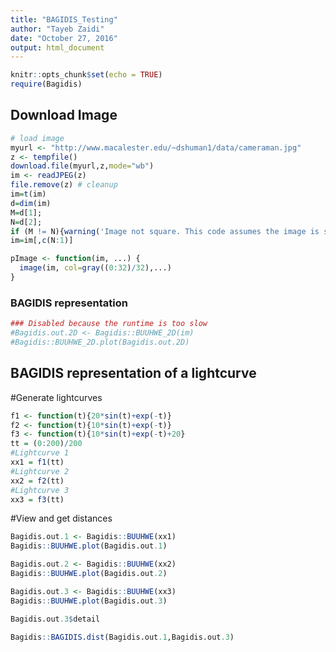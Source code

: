 ```yaml
---
title: "BAGIDIS_Testing"
author: "Tayeb Zaidi"
date: "October 27, 2016"
output: html_document
---
```


```r
knitr::opts_chunk$set(echo = TRUE)
require(Bagidis)
```

##  Download Image

```r
# load image
myurl <- "http://www.macalester.edu/~dshuman1/data/cameraman.jpg"
z <- tempfile()
download.file(myurl,z,mode="wb")
im <- readJPEG(z)
file.remove(z) # cleanup
im=t(im)
d=dim(im)
M=d[1];
N=d[2];
if (M != N){warning('Image not square. This code assumes the image is square.')}
im=im[,c(N:1)]
```

```r
pImage <- function(im, ...) {
  image(im, col=gray((0:32)/32),...)
}
```

### BAGIDIS representation

```r
### Disabled because the runtime is too slow
#Bagidis.out.2D <- Bagidis::BUUHWE_2D(im)
#Bagidis::BUUHWE_2D.plot(Bagidis.out.2D)
```

## BAGIDIS representation of a lightcurve

#Generate lightcurves
```r
f1 <- function(t){20*sin(t)+exp(-t)}
f2 <- function(t){10*sin(t)+exp(-t)}
f3 <- function(t){10*sin(t)+exp(-t)+20}
tt = (0:200)/200
#Lightcurve 1
xx1 = f1(tt)
#Lightcurve 2
xx2 = f2(tt)
#Lightcurve 3
xx3 = f3(tt)
```

#View and get distances
```r
Bagidis.out.1 <- Bagidis::BUUHWE(xx1)
Bagidis::BUUHWE.plot(Bagidis.out.1)

Bagidis.out.2 <- Bagidis::BUUHWE(xx2)
Bagidis::BUUHWE.plot(Bagidis.out.2)

Bagidis.out.3 <- Bagidis::BUUHWE(xx3)
Bagidis::BUUHWE.plot(Bagidis.out.3)

Bagidis.out.3$detail
```

```r
Bagidis::BAGIDIS.dist(Bagidis.out.1,Bagidis.out.3)
```
